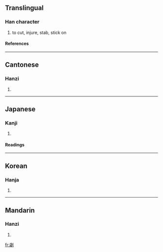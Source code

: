{{see|刿}}

==Translingual==
===Han character===
{{Han char|rn=18|rad=刀|as=13|sn=15|four=1220<sub>0</sub>|canj=卜竹中弓 (YHLN)}}
# to cut, injure, stab, stick on
====References====
{{Han ref|kx=0144.440|dkj=02227|dj=0326.030|hdz=10357.130|uh=528C|ud=21132|bh=E4F3|bd=58611}}
----
==Cantonese==
===Hanzi===
{{yue-hanzi|jyut=|y=gwai3}}
# {{defn|Cantonese}}
----
==Japanese==
===Kanji===
{{ja-kanji|grade=|rs=刀13}}
# {{defn|Japanese}} 
====Readings====
{{ja-readings|on=[[けい]] (kei), [[け]] (ke)|kun=[[そこなう]] (sokonau), [[さく]] (saku), [[はり]] (hari), [[とげ]] (toge), [[あう]] (au)}}
----
==Korean==
===Hanja===
{{ko-hanja|hangeul=귀|rv=gwi|mr=kwi}}
# {{defn|Korean}}
----
==Mandarin==
===Hanzi===
{{cmn-hanzi|sim=刿|pin=[[guì]] (gui4)|wg=kuei<sup>4</sup>}}
# {{defn|Mandarin}}

[[fr:劌]]